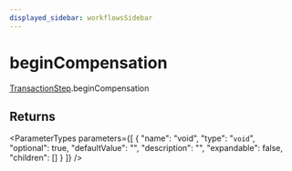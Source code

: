 ```yaml
---
displayed_sidebar: workflowsSidebar
---
```



# beginCompensation

[TransactionStep](../../classes/TransactionStep.mdx).beginCompensation

## Returns

<ParameterTypes parameters={[
  {
    "name": "void",
    "type": "`void`",
    "optional": true,
    "defaultValue": "",
    "description": "",
    "expandable": false,
    "children": []
  }
]} />
